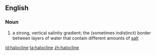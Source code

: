 ==English==
{{wikipedia}}

===Noun===
{{en-noun}}

# a strong, vertical salinity gradient; the (sometimes indistinct) border between layers of water that contain different amounts of [[salt]]

[[id:halocline]]
[[ta:halocline]]
[[zh:halocline]]